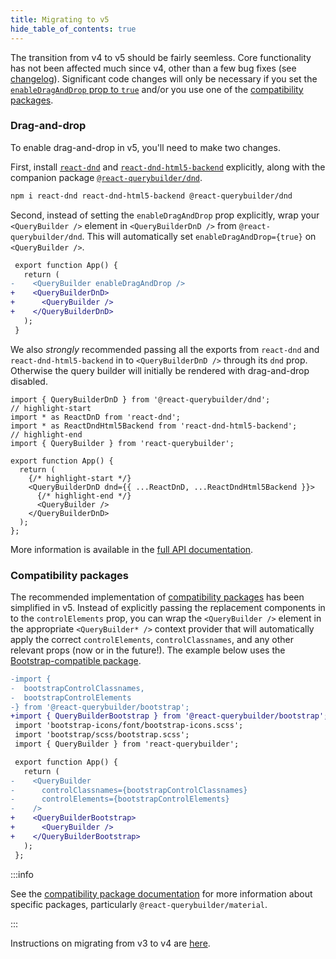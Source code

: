 ```yaml
---
title: Migrating to v5
hide_table_of_contents: true
---
```


The transition from v4 to v5 should be fairly seemless. Core functionality has not been affected much since v4, other than a few bug fixes (see [changelog](https://github.com/react-querybuilder/react-querybuilder/blob/main/CHANGELOG.md)). Significant code changes will only be necessary if you set the [`enableDragAndDrop` prop to `true`](#drag-and-drop) and/or you use one of the [compatibility packages](#compatibility-packages).

### Drag-and-drop

To enable drag-and-drop in v5, you'll need to make two changes.

First, install [`react-dnd`](https://www.npmjs.com/package/react-dnd) and [`react-dnd-html5-backend`](https://www.npmjs.com/package/react-dnd-html5-backend) explicitly, along with the companion package [`@react-querybuilder/dnd`](https://www.npmjs.com/package/@react-querybuilder/dnd).

```bash npm2yarn
npm i react-dnd react-dnd-html5-backend @react-querybuilder/dnd
```

Second, instead of setting the `enableDragAndDrop` prop explicitly, wrap your `<QueryBuilder />` element in `<QueryBuilderDnD />` from `@react-querybuilder/dnd`. This will automatically set `enableDragAndDrop={true}` on `<QueryBuilder />`.

```diff
 export function App() {
   return (
-    <QueryBuilder enableDragAndDrop />
+    <QueryBuilderDnD>
+      <QueryBuilder />
+    </QueryBuilderDnD>
   );
 }
```

We also _strongly_ recommended passing all the exports from `react-dnd` and `react-dnd-html5-backend` in to `<QueryBuilderDnD />` through its `dnd` prop. Otherwise the query builder will initially be rendered with drag-and-drop disabled.

```tsx
import { QueryBuilderDnD } from '@react-querybuilder/dnd';
// highlight-start
import * as ReactDnD from 'react-dnd';
import * as ReactDndHtml5Backend from 'react-dnd-html5-backend';
// highlight-end
import { QueryBuilder } from 'react-querybuilder';

export function App() {
  return (
    {/* highlight-start */}
    <QueryBuilderDnD dnd={{ ...ReactDnD, ...ReactDndHtml5Backend }}>
      {/* highlight-end */}
      <QueryBuilder />
    </QueryBuilderDnD>
  );
};
```

More information is available in the [full API documentation](./api/querybuilder#enabledraganddrop).

### Compatibility packages

The recommended implementation of [compatibility packages](./compat) has been simplified in v5. Instead of explicitly passing the replacement components in to the `controlElements` prop, you can wrap the `<QueryBuilder />` element in the appropriate `<QueryBuilder* />` context provider that will automatically apply the correct `controlElements`, `controlClassnames`, and any other relevant props (now or in the future!). The example below uses the [Bootstrap-compatible package](https://www.npmjs.com/package/@react-querybuilder/bootstrap).

```diff
-import {
-  bootstrapControlClassnames,
-  bootstrapControlElements
-} from '@react-querybuilder/bootstrap';
+import { QueryBuilderBootstrap } from '@react-querybuilder/bootstrap';
 import 'bootstrap-icons/font/bootstrap-icons.scss';
 import 'bootstrap/scss/bootstrap.scss';
 import { QueryBuilder } from 'react-querybuilder';

 export function App() {
   return (
-    <QueryBuilder
-      controlClassnames={bootstrapControlClassnames}
-      controlElements={bootstrapControlElements}
-    />
+    <QueryBuilderBootstrap>
+      <QueryBuilder />
+    </QueryBuilderBootstrap>
   );
 };
```

:::info

See the [compatibility package documentation](./compat) for more information about specific packages, particularly `@react-querybuilder/material`.

:::

Instructions on migrating from v3 to v4 are [here](/docs/4/migrate).

